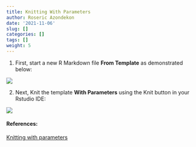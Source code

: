 ```yaml
---
title: Knitting With Parameters
author: Roseric Azondekon
date: '2021-11-06'
slug: []
categories: []
tags: []
weight: 5
---
```


1. First, start a new R Markdown file **From Template** as demonstrated below:

![](images/new_md_from_template.gif)


2. Next, Knit the template **With Parameters** using the Knit button in your Rstudio IDE:

![](images/knit_temp_with_parameters.gif)


#### References:

[Knitting with parameters](https://bookdown.org/yihui/rmarkdown/params-knit.html)

